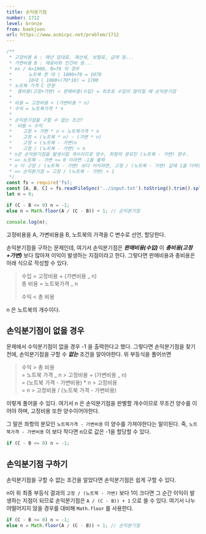 ```yaml
---
title: 손익분기점
number: 1712
level: bronze
from: baekjoon
url: https://www.acmicpc.net/problem/1712
---
```


```js
/**
 * 고정비용 A : 매년 임대료, 재산세, 보험료, 급여 등...
 * 가변비용 B : 재료비와 인건비 등...
 * ex / A=1000, B=70 의 경우
 *      노트북 한 대 | 1000+70 = 1070
 *      10대 | 1000+(70*10) = 1700
 * 노트북 가격 C 만원
 *  총비용(고정+가변) < 판매비용(수입) = 최초로 수입이 많아질 때 손익분기점
 *
 * 비용 = 고정비용 + (가변비용 * n)
 * 수익 = 노트북가격 * n
 *
 * 손익분기점을 구할 수 없는 조건?
 *  비용 < 수익
 *    고정 + 가변 * n < 노트북가격 * n
 *    고정 < (노트북 * n) - (가변 * n)
 *    고정 < (노트북 - 가변)n
 *    고정 / (노트북 - 가변) < n
 * n은 손익분기점을 발생시킬 개수이므로 양수, 좌항의 분모인 (노트북 - 가변) 양수.
 * => 노트북 - 가변 <= 0 이라면 -1을 출력
 * n 이 고정 / (노트북 - 가변) 보다 커지려면, 고정 / (노트북 - 가변) 값에 1을 더하면 손익분기점
 * => 손익분기점 = 고정 / (노트북 - 가변) + 1
 */
const fs = require('fs);
const [A, B, C] = fs.readFileSync('../input.txt').toString().trim().split(' ').map(Number);
let n = 0;

if (C - B <= 0) n = -1;
else n = Math.floor(A / (C - B)) + 1; // 손익분기점

console.log(n);
```

고정비용을 A, 가변비용을 B, 노트북의 가격을 C 변수로 선언, 할당한다.

손익분기점을 구하는 문제인데, 여기서 손익분기점은 **_판매비용(수입)_** 이 **_총비용(고정+가변)_** 보다 많아져 이익이 발생하는 지점이라고 한다. 그렇다면 판매비용과 총비용은 아래 식으로 작성할 수 있다.

> 수입 = 고정비용 + (가변비용 _ n)  
> 총 비용 = 노트북가격 _ n
>
> 수익 < 총 비용

n 은 노트북의 개수이다.

## 손익분기점이 없을 경우

문제에서 수익분기점이 없을 경우 -1 을 출력한다고 했다.
그렇다면 손익분기점을 찾기전에, 손익분기점을 구할 수 **_없는_** 조건을 알아야한다. 위 부등식을 풀어쓰면

> 수익 > 총 비용  
> = 노트북 가격 _ n > 고정비용 + (가변비용 _ n)  
> = (노트북 가격 - 가변비용) \* n > 고정비용  
> = n > 고정비용 / (노트북 가격 - 가변비용)

이렇게 풀어쓸 수 있다. 여기서 n 은 손익분기점을 판별할 개수이므로 무조건 양수를 이어야 하며, 고정비용 또한 양수이어야한다.

그 말은 좌항의 분모인 `노트북가격 - 가변비용` 이 양수를 가져야한다는 말이된다. 죽, `노트북가격 - 가변비용` 이 보다 작다면 n으로 값은 -1을 할당할 수 있다.

```js
if (C - B <= 0) n = -1;
```

## 손익분기점 구하기

손익분기점을 구할 수 없는 조건을 알았다면 손익분기점은 쉽게 구할 수 있다.

n이 위 최종 부등식 결과의 `고정 / (노트북 - 가변)` 보다 1이 크다면 그 순간 이익이 발생하는 지점이 되므로 손익분기점은 `A / (C - B)) + 1` 으로 쓸 수 있다. 여기서 나누어떨어지지 않을 경우를 대비해 `Math.floor` 를 사용한다.

```js
if (C - B <= 0) n = -1;
else n = Math.floor(A / (C - B)) + 1; // 손익분기점
```

